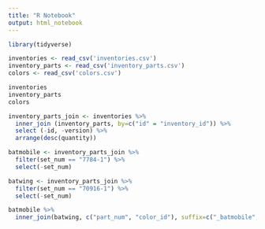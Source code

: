 ---
title: "R Notebook"
output: html_notebook
---


```{r}
library(tidyverse)

inventories <- read_csv('inventories.csv')
inventory_parts <- read_csv('inventory_parts.csv')
colors <- read_csv('colors.csv')

inventories
inventory_parts
colors

```

```{r}
inventory_parts_join <- inventories %>%
  inner_join (inventory_parts, by=c("id" = "inventory_id")) %>%
  select (-id, -version) %>%
  arrange(desc(quantity))

batmobile <- inventory_parts_join %>%
  filter(set_num == "7784-1") %>%
  select(-set_num)

batwing <- inventory_parts_join %>%
  filter(set_num == "70916-1") %>%
  select(-set_num)

batmobile %>%
  inner_join(batwing, c("part_num", "color_id"), suffix=c("_batmobile","_batwing"))


```

